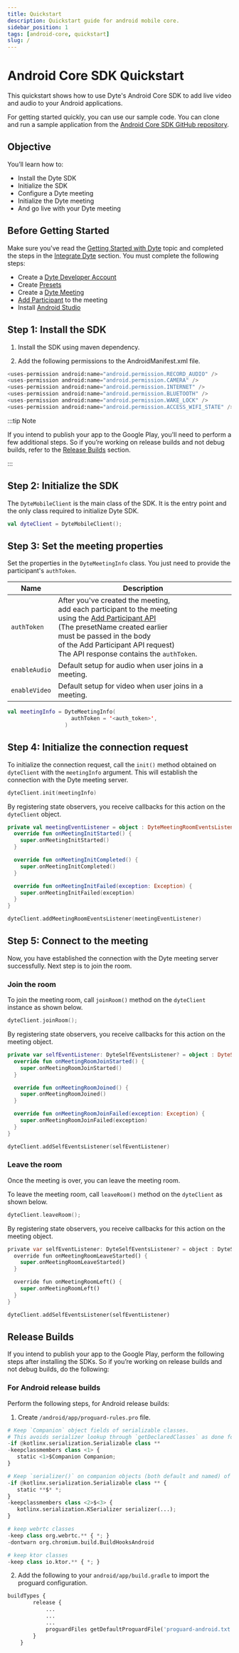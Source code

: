 ```yaml
---
title: Quickstart
description: Quickstart guide for android mobile core.
sidebar_position: 1
tags: [android-core, quickstart]
slug: /
---
```



# Android Core SDK Quickstart

This quickstart shows how to use Dyte's Android Core SDK to add live video and
audio to your Android applications.

For getting started quickly, you can use our sample code. You can clone and run
a sample application from the
[Android Core SDK GitHub repository](https://github.com/dyte-io/mobile-samples/tree/main/android-core).

## Objective

You’ll learn how to:

- Install the Dyte SDK
- Initialize the SDK
- Configure a Dyte meeting
- Initialize the Dyte meeting
- And go live with your Dyte meeting

## Before Getting Started

Make sure you've read the
[Getting Started with Dyte](https://docs.dyte.io/getting-started) topic and
completed the steps in the
[Integrate Dyte](https://docs.dyte.io/getting-started#integrate-dyte) section.
You must complete the following steps:

- Create a [Dyte Developer Account](https://dev.dyte.io/)
- Create [Presets](https://dev.dyte.io/roles-presets)
- Create a
  [Dyte Meeting](https://docs.dyte.io/api/?v=v2#/operations/create_meeting)
- [Add Participant](https://docs.dyte.io/api/?v=v2#/operations/add_participant)
  to the meeting
- Install [Android Studio](https://developer.android.com/studio)

## Step 1: Install the SDK

1. Install the SDK using maven dependency.

<AndroidCoreLatestInstallation />

2. Add the following permissions to the AndroidManifest.xml file.

```python
<uses-permission android:name="android.permission.RECORD_AUDIO" />
<uses-permission android:name="android.permission.CAMERA" />
<uses-permission android:name="android.permission.INTERNET" />
<uses-permission android:name="android.permission.BLUETOOTH" />
<uses-permission android:name="android.permission.WAKE_LOCK" />
<uses-permission android:name="android.permission.ACCESS_WIFI_STATE" />
```

:::tip Note

If you intend to publish your app to the Google Play, you'll need to perform a
few additional steps. So if you’re working on release builds and not debug
builds, refer to the [Release Builds](#release-builds) section.

:::

## Step 2: Initialize the SDK

The `DyteMobileClient` is the main class of the SDK. It is the entry point and
the only class required to initialize Dyte SDK.

```kotlin
val dyteClient = DyteMobileClient();
```

## Step 3: Set the meeting properties

Set the properties in the `DyteMeetingInfo` class. You just need to provide the
participant's `authToken`.

| Name          | Description                                                                                                                                                                                                                                                                                                                                   |
| ------------- | --------------------------------------------------------------------------------------------------------------------------------------------------------------------------------------------------------------------------------------------------------------------------------------------------------------------------------------------- |
| `authToken`   | After you've created the meeting, <br/> add each participant to the meeting <br/> using the [Add Participant API](https://docs.dyte.io/api?v=v2#/operations/add_participant)<br/> (The presetName created earlier <br/> must be passed in the body <br/> of the Add Participant API request) <br/> The API response contains the `authToken`. |
| `enableAudio` | Default setup for audio when user joins in a meeting.                                                                                                                                                                                                                                                                                         |
| `enableVideo` | Default setup for video when user joins in a meeting.                                                                                                                                                                                                                                                                                         |

```kotlin
val meetingInfo = DyteMeetingInfo(
                    authToken = '<auth_token>',
                  )
```

## Step 4: Initialize the connection request

To initialize the connection request, call the `init()` method obtained on
`dyteClient` with the `meetingInfo` argument. This will establish the connection
with the Dyte meeting server.

```kotlin
dyteClient.init(meetingInfo)
```

By registering state observers, you receive callbacks for this action on the
`dyteClient` object.

```kotlin
private val meetingEventListener = object : DyteMeetingRoomEventsListener {
  override fun onMeetingInitStarted() {
    super.onMeetingInitStarted()
  }

  override fun onMeetingInitCompleted() {
    super.onMeetingInitCompleted()
  }

  override fun onMeetingInitFailed(exception: Exception) {
    super.onMeetingInitFailed(exception)
  }
}

dyteClient.addMeetingRoomEventsListener(meetingEventListener)
```

## Step 5: Connect to the meeting

Now, you have established the connection with the Dyte meeting server
successfully. Next step is to join the room.

### Join the room

To join the meeting room, call `joinRoom()` method on the `dyteClient` instance
as shown below.

```kotlin
dyteClient.joinRoom();
```

By registering state observers, you receive callbacks for this action on the
meeting object.

```kotlin
private var selfEventListener: DyteSelfEventsListener? = object : DyteSelfEventsListener {
  override fun onMeetingRoomJoinStarted() {
    super.onMeetingRoomJoinStarted()
  }

  override fun onMeetingRoomJoined() {
    super.onMeetingRoomJoined()
  }

  override fun onMeetingRoomJoinFailed(exception: Exception) {
    super.onMeetingRoomJoinFailed(exception)
  }
}

dyteClient.addSelfEventsListener(selfEventListener)
```

### Leave the room

Once the meeting is over, you can leave the meeting room.

To leave the meeting room, call `leaveRoom()` method on the `dyteClient` as
shown below.

```kotlin
dyteClient.leaveRoom();
```

By registering state observers, you receive callbacks for this action on the
meeting object.

```dart
private var selfEventListener: DyteSelfEventsListener? = object : DyteSelfEventsListener {
  override fun onMeetingRoomLeaveStarted() {
    super.onMeetingRoomLeaveStarted()
  }

  override fun onMeetingRoomLeft() {
    super.onMeetingRoomLeft()
  }
}

dyteClient.addSelfEventsListener(selfEventListener)
```

## Release Builds

If you intend to publish your app to the Google Play, perform the following
steps after installing the SDKs. So if you’re working on release builds and not
debug builds, do the following:

### For Android release builds

Perform the following steps, for Android release builds:

1. Create `/android/app/proguard-rules.pro` file.

```python
# Keep `Companion` object fields of serializable classes.
# This avoids serializer lookup through `getDeclaredClasses` as done for named companion objects.
-if @kotlinx.serialization.Serializable class **
-keepclassmembers class <1> {
   static <1>$Companion Companion;
}

# Keep `serializer()` on companion objects (both default and named) of serializable classes.
-if @kotlinx.serialization.Serializable class ** {
   static **$* *;
}
-keepclassmembers class <2>$<3> {
   kotlinx.serialization.KSerializer serializer(...);
}

# keep webrtc classes
-keep class org.webrtc.** { *; }
-dontwarn org.chromium.build.BuildHooksAndroid

# keep ktor classes
-keep class io.ktor.** { *; }

```

2. Add the following to your `android/app/build.gradle` to import the proguard
   configuration.

```python
buildTypes {
        release {
            ...
            ...
            ...
            proguardFiles getDefaultProguardFile('proguard-android.txt'), 'proguard-rules.pro'
        }
    }
```
